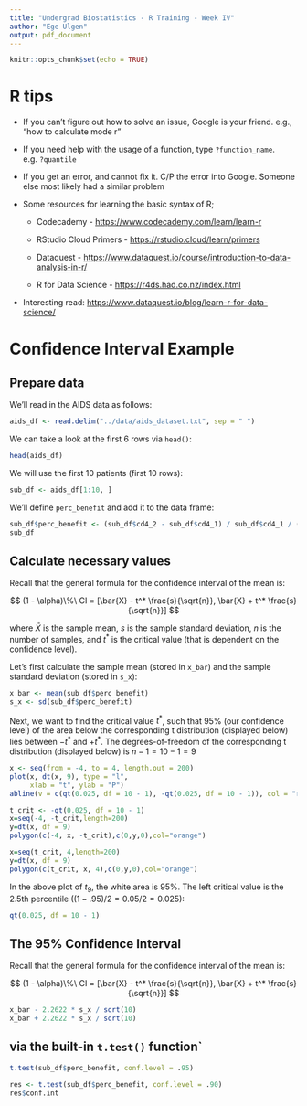 ```yaml
---
title: "Undergrad Biostatistics - R Training - Week IV"
author: "Ege Ulgen"
output: pdf_document
---
```


```r
knitr::opts_chunk$set(echo = TRUE)
```

# R tips

-   If you can't figure out how to solve an issue, Google is your friend. e.g., "how to calculate mode r"

-   If you need help with the usage of a function, type `?function_name`. e.g. `?quantile`

-   If you get an error, and cannot fix it. C/P the error into Google. Someone else most likely had a similar problem

-   Some resources for learning the basic syntax of R;

    -   Codecademy - <https://www.codecademy.com/learn/learn-r>

    -   RStudio Cloud Primers - <https://rstudio.cloud/learn/primers>

    -   Dataquest - <https://www.dataquest.io/course/introduction-to-data-analysis-in-r/>

    -   R for Data Science - <https://r4ds.had.co.nz/index.html>

-   Interesting read: <https://www.dataquest.io/blog/learn-r-for-data-science/>

# Confidence Interval Example

## Prepare data

We'll read in the AIDS data as follows:

```r
aids_df <- read.delim("../data/aids_dataset.txt", sep = " ")
```

We can take a look at the first 6 rows via `head()`:

```r
head(aids_df)
```

We will use the first 10 patients (first 10 rows):

```r
sub_df <- aids_df[1:10, ]
```

We'll define `perc_benefit` and add it to the data frame:

```r
sub_df$perc_benefit <- (sub_df$cd4_2 - sub_df$cd4_1) / sub_df$cd4_1 / (sub_df$week_2 - sub_df$week_1) * 100
sub_df
```

## Calculate necessary values

Recall that the general formula for the confidence interval of the mean is:

$$ (1 - \alpha)\%\ CI = [\bar{X} - t^* \frac{s}{\sqrt{n}}, \bar{X} + t^* \frac{s}{\sqrt{n}}] $$

where $\bar{X}$ is the sample mean, $s$ is the sample standard deviation, $n$ is the number of samples, and $t^*$ is the critical value (that is dependent on the confidence level).

Let's first calculate the sample mean (stored in `x_bar`) and the sample standard deviation (stored in `s_x`):

```r
x_bar <- mean(sub_df$perc_benefit)
s_x <- sd(sub_df$perc_benefit)
```

Next, we want to find the critical value $t^*$, such that 95% (our confidence level) of the area below the corresponding t distribution (displayed below) lies between  $-t^*$ and  $+t^*$. The degrees-of-freedom of the corresponding t distribution (displayed below) is $n - 1 = 10 - 1 = 9$

```r
x <- seq(from = -4, to = 4, length.out = 200)
plot(x, dt(x, 9), type = "l",
     xlab = "t", ylab = "P")
abline(v = c(qt(0.025, df = 10 - 1), -qt(0.025, df = 10 - 1)), col = "red")

t_crit <- -qt(0.025, df = 10 - 1)
x=seq(-4, -t_crit,length=200)
y=dt(x, df = 9)
polygon(c(-4, x, -t_crit),c(0,y,0),col="orange")

x=seq(t_crit, 4,length=200)
y=dt(x, df = 9)
polygon(c(t_crit, x, 4),c(0,y,0),col="orange")
```

In the above plot of $t_9$, the white area is 95%. The left critical value is the 2.5th percentile ($(1 - .95) / 2 = 0.05 / 2 = 0.025$):

```r
qt(0.025, df = 10 - 1)
```

## The 95% Confidence Interval

Recall that the general formula for the confidence interval of the mean is:

$$ (1 - \alpha)\%\ CI = [\bar{X} - t^* \frac{s}{\sqrt{n}}, \bar{X} + t^* \frac{s}{\sqrt{n}}] $$

```r
x_bar - 2.2622 * s_x / sqrt(10)
x_bar + 2.2622 * s_x / sqrt(10)
```


## via the built-in `t.test()` function`

```r
t.test(sub_df$perc_benefit, conf.level = .95)

res <- t.test(sub_df$perc_benefit, conf.level = .90)
res$conf.int
```

